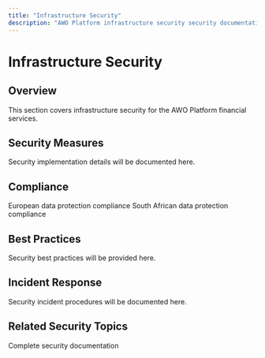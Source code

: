 ```yaml
---
title: "Infrastructure Security"
description: "AWO Platform infrastructure security security documentation"
---
```


# Infrastructure Security

## Overview

<Info>
This section covers infrastructure security for the AWO Platform financial services.
</Info>

## Security Measures

Security implementation details will be documented here.

## Compliance

<CardGroup cols={2}>
  <Card title="GDPR Compliance" icon="shield">
    European data protection compliance
  </Card>
  <Card title="POPIA Compliance" icon="lock">
    South African data protection compliance
  </Card>
</CardGroup>

## Best Practices

Security best practices will be provided here.

## Incident Response

Security incident procedures will be documented here.

## Related Security Topics

<Card title="Security Overview" href="/security/overview">
  Complete security documentation
</Card>
